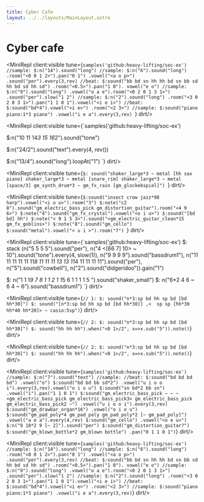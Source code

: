 ```yaml
---
title: Cyber Cafe
layout: ../../layouts/MainLayout.astro
---
```



# Cyber cafe

<MiniRepl client:visible tune={`samples('github:heavy-lifting/soc-ex')
//sample:
$:n("14").sound("long")
//sample:
$:n("6").sound("long")
.room("<0 0 1 2>").pan("0 1")
.vowel("<a o p>")
.sound("per").every(3,rev)
//beat:
$:sound("bb bd sn hh hh bd sn bb sd hh bd sd hh sd")
.room("<0.5>").pan("1 0"). vowel("e o")
//sample:
$:n("9").sound("long")
.vowel("o a e").room("<0 2 0 1 3 1>")
.sound("per").slow("1 2")
//sample:
$:n("2").sound("long")
.room("<3 0 2 0 3 1>").pan("1 1 0 1").vowel("<i e i>")
//beat:
$:sound("bd*4").vowel("<i e>")
.room("<2 3>")
//sample:
$:sound("piano piano:1*3 piano")
.vowel("i e a").every(3,rev)
`} dirt/>

<MiniRepl client:visible tune={`samples('github:heavy-lifting/soc-ex')

$:n("10 11 14*3 15 16*2").sound("tone")

$:n("24/2").sound("text").every(4, rev())

$:n("13/4").sound("long").loopAt("1")
`} dirt/>

<MiniRepl client:visible tune={`$: sound("shaker_large*3 ~ metal [hh sax piano] shaker_large*3 ~ metal [snare_rim] shaker_large*3 ~ metal [space/3] gm_synth_drum*3 ~ gm_fx_rain [gm_glockebspiel]")
`} dirt/>

<MiniRepl client:visible tune={`$:sound("insect crow jazz*98 harp").vowel("<i o u>").room("3")
$:note("c2 8").sound("gm_electric_bass_pick gm_distortion_guitar").room("<4 9 6>")
$:note("4").sound("gm_fx_crystal").vowel("<o i u>")
$:sound("[bd bd] hh")
$:note("< 9 1 5 3>").sound("<gm_electric_guitar_clean*15 gm_fx_goblins>")
$:note("8").sound("gm_cello")
$:sound("metal").vowel("< u i >").room("7")
`} dirt/>

<MiniRepl client:visible tune={`samples('github:heavy-lifting/soc-ex')
$: stack  (n("5 5 5 5").sound("per"),
       n("4 <[66 7] 10> ~ 10").sound("tone").every(4, slow(1)),
       n("9 9 9 9").sound("bassdrum1"),
       n("11 11 11 11 11 11*8 11 11 11 13 13 11*4 11 11 11 11").sound("per"),
       n("5").sound("cowbell"),
       n("2").sound("didgeridoo")).gain("1")

 $: n("1 1 1*9 7 8 1 1 2 1 1*5 6 1 1 1 1 5 ").sound("shaker_small")
 $: n("6*2 4 6 ~ 6 4 ~ 6").sound("bassdrum1")
`} dirt/>

<MiniRepl client:visible tune={`
// 1:
$: sound("n*3:sp bd hh sp bd [bd hh*30]")
$: sound("[n*3:sp bd hh sp bd [bd hh*30]] ,<  sp sp [hh*30 hh*40 hh*20]> ~ casio:5sp")
`} dirt/>


<MiniRepl client:visible tune={`
// 2:
$: sound("n*3:sp bd hh sp bd [bd hh*30]")
$: sound("hh hh hh").when("<0 1>/2", x=>x.sub("5")).note()
`} dirt/>


<MiniRepl client:visible tune={`
// 2:
$: sound("n*3:sp bd hh sp bd [bd hh*30]")
$: sound("hh hh hh").when("<0 1>/2", x=>x.sub("5")).note()
`} dirt/>


<MiniRepl client:visible tune={`
samples('github:heavy-lifting/soc-ex')
//sample:
$:n("7").sound("text")
//sample:
//beat:
$:sound("bd bd bd bd")
.vowel("o")
$:sound("bd bd bb sd*2")
.vowel("u i o o i").every(3,rev).vowel("o i o u")
$:sound("sn bd*2 bb sn")
.vowel("i").pan("1 1 0 1")
$:sound("gm_electric_bass_pick ~ ~ ~ <gm_electric_bass_pick gm_electric_bass_pick3> gm_electric_bass_pick gm_electric_bass_pick2 ~")
.vowel("u i o o i").every(3,rev)
$:sound("gm_drawbar_organ*16")
.vowel("o i o u")
$:sound("gm_pad_poly*4 gm_pad_poly gm_pad_poly*2 [~ gm_pad_poly]")
.vowel("a e a").every(4,rev)
$:sound("gm_cello")
.vowel("<o e u>")
$:n("9 10*2 9 [~ 2]").sound("per")
$:sound("gm_distortion_guitar?")
$:sound("gm_blown_bottle*2 gm_blown bottle")
.pan("0 1 1 0 1")
`} dirt/>

<MiniRepl client:visible tune={`
samples('github:heavy-lifting/soc-ex')
//sample:
$:n("14").sound("long")
//sample:
$:n("6").sound("long")
.room("<0 0 1 2>").pan("0 1")
.vowel("<a o p>")
.sound("per").every(3,rev)
//beat:
$:sound("bb bd sn hh hh bd sn bb sd hh bd sd hh sd")
.room("<0.5>").pan("1 0"). vowel("e o")
//sample:
$:n("9").sound("long")
.vowel("o a e").room("<0 2 0 1 3 1>")
.sound("per").slow("1 2")
//sample:
$:n("2").sound("long")
.room("<3 0 2 0 3 1>").pan("1 1 0 1").vowel("<i e i>")
//beat:
$:sound("bd*4").vowel("<i e>")
.room("<2 3>")
//sample:
$:sound("piano piano:1*3 piano")
.vowel("i e a").every(3,rev)
`} dirt/>

